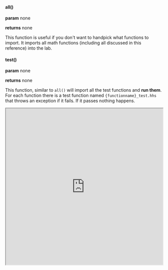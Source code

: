 

#### all()

**param** none

**returns** none

This function is useful if you don't want to handpick what functions to import. It imports all math functions (including all discussed in this reference) into the lab.



#### test()

**param** none

**returns** none

This function, similar to `all()` will import all the test functions and **run them**. For each function there is a test function named `{functionname}_test.hhs` that throws an exception if it fails. If it passes nothing happens. 



<iframe src="https://hlab.app/s/docs/all_hbook"
    width="100%"
    height="500px">
  </iframe>
